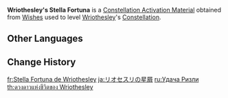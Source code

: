 {{Item Infobox
|id           = 001186
|image        = Item Stella Fortuna (5 Star).png
|type         = Constellation Activation Materials
|group        = Stella Fortuna
|quality      = 5
|description  = [[Wriothesley]]'s Constellation Activation Material
|source1      = [[Wishes]]
}}
'''Wriothesley's Stella Fortuna''' is a [[Constellation Activation Material]] obtained from [[Wishes]] used to level [[Wriothesley]]'s [[Constellation]].

==Other Languages==
{{Other Languages|default_hidden=1
|en      = Wriothesley's Stella Fortuna
|zhs     = 莱欧斯利的命星
|zhs_rm  = 
|zht     = 萊歐斯利的命星
|zht_rm  = 
|ja      = リオセスリの星屑
|ja_rm   = Riosesuri no Hoshikuzu
|ko      = 라이오슬리의 운명의 별
|ko_rm   = 
|es      = Stella Fortuna de Wriothesley
|fr      = Stella Fortuna de Wriothesley
|ru      = Удача Ризли
|th      = ดวงดาวแห่งชีวิตของ Wriothesley
|th_rm   = Duangdao haeng Chiwit khong Wriothesley
|vi      = Chòm Sao Của Wriothesley
|de      = Stella Fortuna von Wriothesley
|id      = Wriothesley's Stella Fortuna
|pt      = Stella Fortuna de Wriothesley
|tr      = Wriothesley'nin Yaşam Yıldızı
|it      = Stella Fortuna di Wriothesley
}}

==Change History==
{{Change History|4.1}}

[[fr:Stella Fortuna de Wriothesley]]
[[ja:リオセスリの星屑]]
[[ru:Удача Ризли]]
[[th:ดวงดาวแห่งชีวิตของ Wriothesley]]